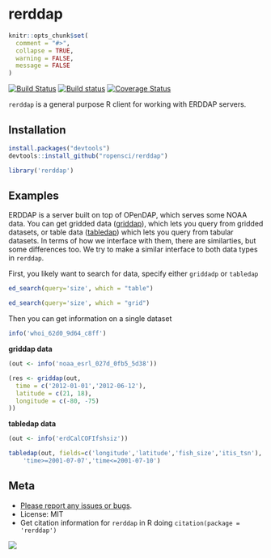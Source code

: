 rerddap
=====

```r
knitr::opts_chunk$set(
  comment = "#>",
  collapse = TRUE,
  warning = FALSE,
  message = FALSE
)
```

[![Build Status](https://travis-ci.org/ropensci/rerddap.svg?branch=master)](https://travis-ci.org/ropensci/rerddap)
[![Build status](https://ci.appveyor.com/api/projects/status/nw858vlk4wx05mxm?svg=true)](https://ci.appveyor.com/project/sckott/rerddap)
[![Coverage Status](https://coveralls.io/repos/ropensci/rerddap/badge.svg)](https://coveralls.io/r/ropensci/rerddap)

`rerddap` is a general purpose R client for working with ERDDAP servers.

## Installation

```r
install.packages("devtools")
devtools::install_github("ropensci/rerddap")
```

```r
library('rerddap')
```

## Examples

ERDDAP is a server built on top of OPenDAP, which serves some NOAA data. You can get gridded data ([griddap](http://upwell.pfeg.noaa.gov/erddap/griddap/documentation.html)), which lets you query from gridded datasets, or table data ([tabledap](http://upwell.pfeg.noaa.gov/erddap/tabledap/documentation.html)) which lets you query from tabular datasets. In terms of how we interface with them, there are similarties, but some differences too. We try to make a similar interface to both data types in `rerddap`.

First, you likely want to search for data, specify either `griddadp` or `tabledap`

```r
ed_search(query='size', which = "table")
```

```r
ed_search(query='size', which = "grid")
```

Then you can get information on a single dataset

```r
info('whoi_62d0_9d64_c8ff')
```

__griddap data__

```r
(out <- info('noaa_esrl_027d_0fb5_5d38'))
```

```r
(res <- griddap(out,
  time = c('2012-01-01','2012-06-12'),
  latitude = c(21, 18),
  longitude = c(-80, -75)
))
```

__tabledap data__

```r
(out <- info('erdCalCOFIfshsiz'))
```

```r
tabledap(out, fields=c('longitude','latitude','fish_size','itis_tsn'),
    'time>=2001-07-07','time<=2001-07-10')
```

## Meta

* [Please report any issues or bugs](https://github.com/ropensci/rerddap/issues).
* License: MIT
* Get citation information for `rerddap` in R doing `citation(package = 'rerddap')`

[![](http://ropensci.org/public_images/github_footer.png)](http://ropensci.org)
